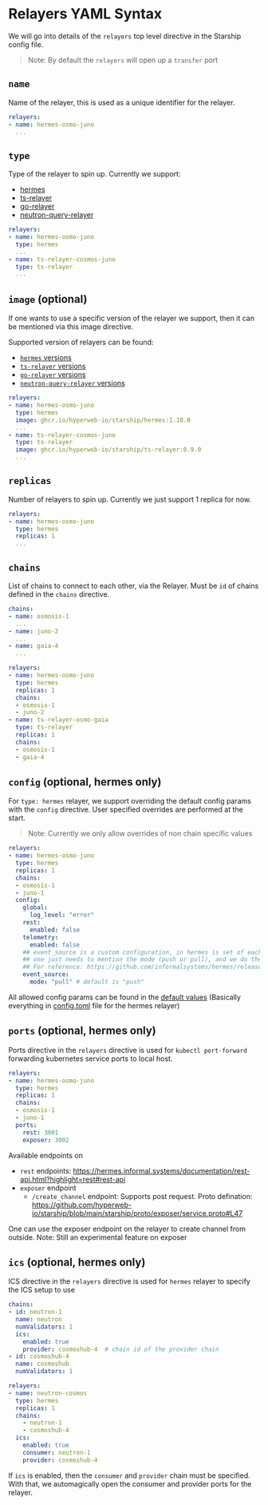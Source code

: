 # Relayers YAML Syntax

We will go into details of the `relayers` top level directive in the Starship config file.

> Note: By default the `relayers` will open up a `transfer` port

## `name`
Name of the relayer, this is used as a unique identifier for the relayer.
```yaml
relayers:
- name: hermes-osmo-juno
  ...
```

## `type`
Type of the relayer to spin up. Currently we support:
* [hermes](https://github.com/informalsystems/hermes)
* [ts-relayer](https://github.com/confio/ts-relayer)
* [go-relayer](https://github.com/cosmos/relayer)
* [neutron-query-relayer](https://github.com/neutron-org/neutron-query-relayer)

```yaml
relayers:
- name: hermes-osmo-juno
  type: hermes
  ...
- name: ts-relayer-cosmos-juno
  type: ts-relayer
  ...
```

## `image` (optional)
If one wants to use a specific version of the relayer we support,
then it can be mentioned via this image directive.

Supported version of relayers can be found:
* [`hermes` versions](https://github.com/hyperweb-io/starship/pkgs/container/starship%2Fhermes/versions?filters%5Bversion_type%5D=tagged)
* [`ts-relayer` versions](https://github.com/hyperweb-io/starship/pkgs/container/starship%2Fts-relayer/versions?filters%5Bversion_type%5D=tagged)
* [`go-relayer` versions](https://github.com/hyperweb-io/starship/pkgs/container/starship%2Fgo-relayer/versions?filters%5Bversion_type%5D=tagged)
* [`neutron-query-relayer` versions](https://github.com/hyperweb-io/starship/pkgs/container/starship%2Fneutron-query-relayer/versions?filters%5Bversion_type%5D=tagged)

```yaml
relayers:
- name: hermes-osmo-juno
  type: hermes
  image: ghcr.io/hyperweb-io/starship/hermes:1.10.0
  ...
- name: ts-relayer-cosmos-juno
  type: ts-relayer
  image: ghcr.io/hyperweb-io/starship/ts-relayer:0.9.0
  ...
```

## `replicas`
Number of relayers to spin up. Currently we just support 1 replica for now.
```yaml
relayers:
- name: hermes-osmo-juno
  type: hermes
  replicas: 1
  ...
```

## `chains`
List of chains to connect to each other, via the Relayer.
Must be `id` of chains defined in the `chains` directive.

```yaml
chains:
- name: osmosis-1
  ...
- name: juno-2
  ...
- name: gaia-4
  ...

relayers:
- name: hermes-osmo-juno
  type: hermes
  replicas: 1
  chains:
  - osmosis-1
  - juno-2
- name: ts-relayer-osmo-gaia
  type: ts-relayer
  replicas: 1
  chains:
  - osmosis-1
  - gaia-4
```

## `config` (optional, hermes only)

For `type: hermes` relayer, we support overriding the default config params with the `config` directive.
User specified overrides are performed at the start.

> Note: Currently we only allow overrides of non chain specific values

```yaml
relayers:
- name: hermes-osmo-juno
  type: hermes
  replicas: 1
  chains:
  - osmosis-1
  - juno-1
  config:
    global:
      log_level: "error"
    rest:
      enabled: false
    telemetry:
      enabled: false
    ## event_source is a custom configuration, in hermes is set of each of the chains
    ## one just needs to mention the mode (push or pull), and we do the rest
    ## For reference: https://github.com/informalsystems/hermes/releases/tag/v1.6.0
    event_source:
      mode: "pull" # default is "push"
```

All allowed config params can be found in the [default values](https://github.com/hyperweb-io/starship/pull/185/files#diff-b6d755bc9ec9f0229fa0fc7beff17964f31889df81dbd5a16764ed8cdecbfa96R286-R310)
(Basically everything in [config.toml](https://github.com/informalsystems/hermes/blob/master/config.toml#L8...L111) file for the hermes relayer)

## `ports` (optional, hermes only)
Ports directive in the `relayers` directive is used for `kubectl port-forward` forwarding kubernetes service ports to local host.
```yaml
relayers:
- name: hermes-osmo-juno
  type: hermes
  replicas: 1
  chains:
  - osmosis-1
  - juno-1
  ports:
    rest: 3001
    exposer: 3002
```

Available endpoints on
* `rest` endpoints: https://hermes.informal.systems/documentation/rest-api.html?highlight=rest#rest-api
* `exposer` endpoint
  * `/create_channel` endpoint: Supports post request. Proto defination: https://github.com/hyperweb-io/starship/blob/main/starship/proto/exposer/service.proto#L47

One can use the exposer endpoint on the relayer to create channel from outside.
Note: Still an experimental feature on exposer

## `ics` (optional, hermes only)
ICS directive in the `relayers` directive is used for `hermes` relayer to specify the ICS setup to use

```yaml
chains:
- id: neutron-1
  name: neutron
  numValidators: 1
  ics:
    enabled: true
    provider: cosmoshub-4  # chain id of the provider chain
- id: cosmoshub-4
  name: cosmoshub
  numValidators: 1

relayers:
- name: neutron-cosmos
  type: hermes
  replicas: 1
  chains:
    - neutron-1
    - cosmoshub-4
  ics:
    enabled: true
    consumer: neutron-1
    provider: cosmoshub-4
```

If `ics` is enabled, then the `consumer` and `provider` chain must be specified. With that, we automagically open the consumer and provider ports for the relayer.

